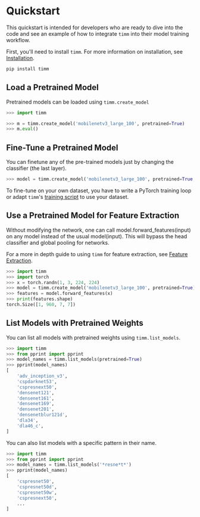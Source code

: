 # Quickstart

This quickstart is intended for developers who are ready to dive into the code and see an example of how to integrate `timm` into their model training workflow.

First, you'll need to install `timm`. For more information on installation, see [Installation](installation).

```bash
pip install timm
```

## Load a Pretrained Model

Pretrained models can be loaded using `timm.create_model`

```py
>>> import timm

>>> m = timm.create_model('mobilenetv3_large_100', pretrained=True)
>>> m.eval()
```

## Fine-Tune a Pretrained Model

You can finetune any of the pre-trained models just by changing the classifier (the last layer).

```py
>>> model = timm.create_model('mobilenetv3_large_100', pretrained=True, num_classes=NUM_FINETUNE_CLASSES)
```

To fine-tune on your own dataset, you have to write a PyTorch training loop or adapt `timm`'s [training script](training_script) to use your dataset.

## Use a Pretrained Model for Feature Extraction

Without modifying the network, one can call model.forward_features(input) on any model instead of the usual model(input). This will bypass the head classifier and global pooling for networks.

For a more in depth guide to using `timm` for feature extraction, see [Feature Extraction](feature_extraction).

```py
>>> import timm
>>> import torch
>>> x = torch.randn(1, 3, 224, 224)
>>> model = timm.create_model('mobilenetv3_large_100', pretrained=True)
>>> features = model.forward_features(x)
>>> print(features.shape)
torch.Size([1, 960, 7, 7])
```

## List Models with Pretrained Weights

You can list all models with pretrained weights using `timm.list_models`.

```py
>>> import timm
>>> from pprint import pprint
>>> model_names = timm.list_models(pretrained=True)
>>> pprint(model_names)
[
    'adv_inception_v3',
    'cspdarknet53',
    'cspresnext50',
    'densenet121',
    'densenet161',
    'densenet169',
    'densenet201',
    'densenetblur121d',
    'dla34',
    'dla46_c',
]
```

You can also list models with a specific pattern in their name.

```py
>>> import timm
>>> from pprint import pprint
>>> model_names = timm.list_models('*resne*t*')
>>> pprint(model_names)
[
    'cspresnet50',
    'cspresnet50d',
    'cspresnet50w',
    'cspresnext50',
    ...
]
```
